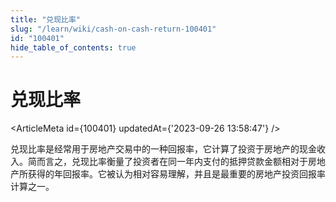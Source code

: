 ```yaml
---
title: "兑现比率"
slug: "/learn/wiki/cash-on-cash-return-100401"
id: "100401"
hide_table_of_contents: true
---
```



# 兑现比率

<ArticleMeta id={100401} updatedAt={'2023-09-26 13:58:47'} />
<div className='border-solid border-b border-t-0 my-4 border-[var(--ifm-color-gray-300)]' />

兑现比率是经常用于房地产交易中的一种回报率，它计算了投资于房地产的现金收入。简而言之，兑现比率衡量了投资者在同一年内支付的抵押贷款金额相对于房地产所获得的年回报率。它被认为相对容易理解，并且是最重要的房地产投资回报率计算之一。
